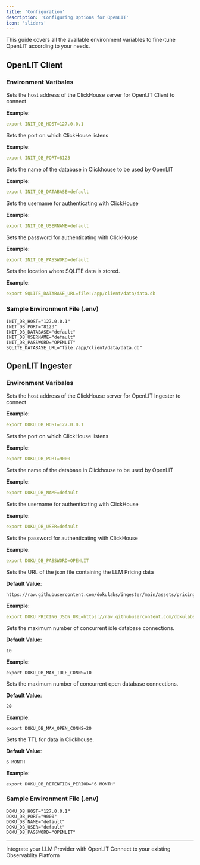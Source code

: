 ```yaml
---
title: 'Configuration'
description: 'Configuring Options for OpenLIT'
icon: 'sliders'
---
```


This guide covers all the available environment variables to fine-tune OpenLIT according to your needs.

## OpenLIT Client

### Environment Varibales

<ResponseField name="INIT_DB_HOST" required>
  Sets the host address of the ClickHouse server for OpenLIT Client to connect

  **Example**:
  ```yaml
  export INIT_DB_HOST=127.0.0.1
  ```
</ResponseField>

<ResponseField name="INIT_DB_PORT" required>
  Sets the port on which ClickHouse listens

  **Example**:
  ```yaml
  export INIT_DB_PORT=8123
  ```
</ResponseField>

<ResponseField name="INIT_DB_DATABASE" required>
  Sets the name of the database in Clickhouse to be used by OpenLIT

  **Example**:
  ```yaml
  export INIT_DB_DATABASE=default
  ```
</ResponseField>

<ResponseField name="INIT_DB_USERNAME" required>
  Sets the username for authenticating with ClickHouse

  **Example**:
  ```yaml
  export INIT_DB_USERNAME=default
  ```
</ResponseField>

<ResponseField name="INIT_DB_PASSWORD" required>
  Sets the password for authenticating with ClickHouse

  **Example**:
  ```yaml
  export INIT_DB_PASSWORD=default
  ```
</ResponseField>

<ResponseField name="SQLITE_DATABASE_URL" required>
  Sets the location where SQLITE data is stored.

  **Example**:
  ```yaml
  export SQLITE_DATABASE_URL=file:/app/client/data/data.db
  ```
</ResponseField>

### Sample Environment File (.env)

```.env.example .env
INIT_DB_HOST="127.0.0.1"
INIT_DB_PORT="8123"
INIT_DB_DATABASE="default"
INIT_DB_USERNAME="default"
INIT_DB_PASSWORD="OPENLIT"
SQLITE_DATABASE_URL="file:/app/client/data/data.db"
```

## OpenLIT Ingester

### Environment Varibales

<ResponseField name="DOKU_DB_HOST" required>
  Sets the host address of the ClickHouse server for OpenLIT Ingester to connect

  **Example**:
  ```yaml
  export DOKU_DB_HOST=127.0.0.1
  ```
</ResponseField>

<ResponseField name="DOKU_DB_PORT" required>
  Sets the port on which ClickHouse listens

  **Example**:
  ```yaml
  export DOKU_DB_PORT=9000
  ```
</ResponseField>

<ResponseField name="DOKU_DB_NAME" required>
 Sets the name of the database in Clickhouse to be used by OpenLIT

  **Example**:
  ```yaml
  export DOKU_DB_NAME=default
  ```
</ResponseField>

<ResponseField name="DOKU_DB_USER" required>
  Sets the username for authenticating with ClickHouse

  **Example**:
  ```yaml
  export DOKU_DB_USER=default
  ```
</ResponseField>

<ResponseField name="DOKU_DB_PASSWORD" required>
  Sets the password for authenticating with ClickHouse

  **Example**:
  ```yaml
  export DOKU_DB_PASSWORD=OPENLIT
  ```
</ResponseField>

<ResponseField name="DOKU_PRICING_JSON_URL">
  Sets the URL of the json file containing the LLM Pricing data

**Default Value**:
```shell
https://raw.githubusercontent.com/dokulabs/ingester/main/assets/pricing.json
```

**Example**:
```yaml
export DOKU_PRICING_JSON_URL=https://raw.githubusercontent.com/dokulabs/ingester/main/assets/pricing.json
  ```
</ResponseField>

<ResponseField name="DOKU_DB_MAX_IDLE_CONNS">
  Sets the maximum number of concurrent idle database connections.

**Default Value**:
```shell
10
```

**Example**:
```shell
export DOKU_DB_MAX_IDLE_CONNS=10
```
</ResponseField>

<ResponseField name="DOKU_DB_MAX_OPEN_CONNS">
  Sets the maximum number of concurrent open database connections.

**Default Value**:
```shell
20
```

**Example**:
```shell
export DOKU_DB_MAX_OPEN_CONNS=20
```
</ResponseField>

<ResponseField name="DOKU_DB_RETENTION_PERIOD">
  Sets the TTL for data in Clickhouse.

**Default Value**:
```shell
6 MONTH
```

**Example**:
```shell
export DOKU_DB_RETENTION_PERIOD="6 MONTH"
```
</ResponseField>


### Sample Environment File (.env)

```.env.example .env
DOKU_DB_HOST="127.0.0.1"
DOKU_DB_PORT="9000"
DOKU_DB_NAME="default"
DOKU_DB_USER="default"
DOKU_DB_PASSWORD="OPENLIT"
```

---

<CardGroup cols={2}>
<Card title="Integrations" href="/latest/integrations/introduction" icon='circle-nodes'>
Integrate your LLM Provider with OpenLIT 
</Card>
<Card title="Connections" href="/latest/connections/intro" icon='link'>
Connect to your existing Observablity Platform
</Card>
</CardGroup>